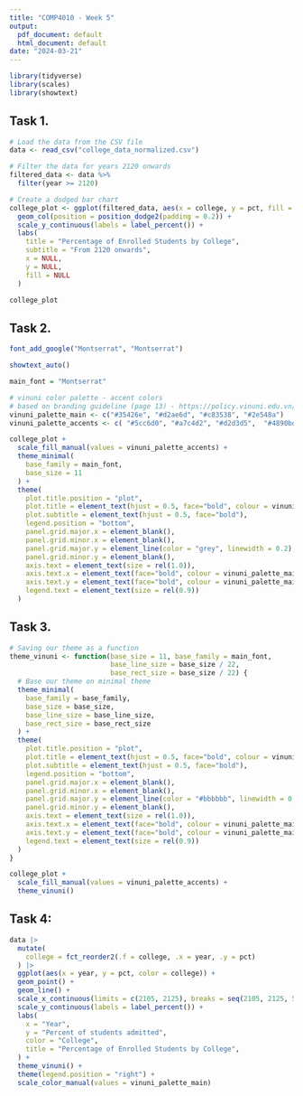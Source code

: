 ```yaml
---
title: "COMP4010 - Week 5"
output:
  pdf_document: default
  html_document: default
date: "2024-03-21"
---
```


```r
library(tidyverse)
library(scales)
library(showtext)
```


## Task 1.

```r
# Load the data from the CSV file
data <- read_csv("college_data_normalized.csv")

# Filter the data for years 2120 onwards
filtered_data <- data %>% 
  filter(year >= 2120)

# Create a dodged bar chart
college_plot <- ggplot(filtered_data, aes(x = college, y = pct, fill = as.factor(year))) +
  geom_col(position = position_dodge2(padding = 0.2)) +
  scale_y_continuous(labels = label_percent()) +
  labs(
    title = "Percentage of Enrolled Students by College",
    subtitle = "From 2120 onwards",
    x = NULL,
    y = NULL,
    fill = NULL
  ) 

college_plot
```

## Task 2.

```r
font_add_google("Montserrat", "Montserrat")

showtext_auto() 

main_font = "Montserrat"

# vinuni color palette - accent colors
# based on branding guideline (page 13) - https://policy.vinuni.edu.vn/all-policies/brand-identity-manual/
vinuni_palette_main <- c("#35426e", "#d2ae6d", "#c83538", "#2e548a")
vinuni_palette_accents <- c( "#5cc6d0", "#a7c4d2", "#d2d3d5",  "#4890bd", "#0087c3", "#d2ae6d")
```

```r
college_plot +
  scale_fill_manual(values = vinuni_palette_accents) +
  theme_minimal(
    base_family = main_font,
    base_size = 11
  ) +
  theme(
    plot.title.position = "plot",
    plot.title = element_text(hjust = 0.5, face="bold", colour = vinuni_palette_main[3]),
    plot.subtitle = element_text(hjust = 0.5, face="bold"),
    legend.position = "bottom",
    panel.grid.major.x = element_blank(),
    panel.grid.minor.x = element_blank(),
    panel.grid.major.y = element_line(color = "grey", linewidth = 0.2),
    panel.grid.minor.y = element_blank(),
    axis.text = element_text(size = rel(1.0)),
    axis.text.x = element_text(face="bold", colour = vinuni_palette_main[1]), 
    axis.text.y = element_text(face="bold", colour = vinuni_palette_main[1]), 
    legend.text = element_text(size = rel(0.9))
  )
```

## Task 3.

```r
# Saving our theme as a function
theme_vinuni <- function(base_size = 11, base_family = main_font, 
                         base_line_size = base_size / 22, 
                         base_rect_size = base_size / 22) {
  # Base our theme on minimal theme
  theme_minimal(
    base_family = base_family,
    base_size = base_size,
    base_line_size = base_line_size,
    base_rect_size = base_rect_size
  ) +
  theme(
    plot.title.position = "plot",
    plot.title = element_text(hjust = 0.5, face="bold", colour = vinuni_palette_main[3]),
    plot.subtitle = element_text(hjust = 0.5, face="bold"),
    legend.position = "bottom",
    panel.grid.major.x = element_blank(),
    panel.grid.minor.x = element_blank(),
    panel.grid.major.y = element_line(color = "#bbbbbb", linewidth = 0.2),
    panel.grid.minor.y = element_blank(),
    axis.text = element_text(size = rel(1.0)),
    axis.text.x = element_text(face="bold", colour = vinuni_palette_main[1]), 
    axis.text.y = element_text(face="bold", colour = vinuni_palette_main[1]), 
    legend.text = element_text(size = rel(0.9))
  )
}
```

```r
college_plot + 
  scale_fill_manual(values = vinuni_palette_accents) +
  theme_vinuni()
```

## Task 4:

```r
data |>
  mutate(
    college = fct_reorder2(.f = college, .x = year, .y = pct)
  ) |>
  ggplot(aes(x = year, y = pct, color = college)) +
  geom_point() +
  geom_line() +
  scale_x_continuous(limits = c(2105, 2125), breaks = seq(2105, 2125, 5)) +
  scale_y_continuous(labels = label_percent()) +
  labs(
    x = "Year",
    y = "Percent of students admitted",
    color = "College",
    title = "Percentage of Enrolled Students by College",
  ) +
  theme_vinuni() +
  theme(legend.position = "right") +
  scale_color_manual(values = vinuni_palette_main) 
```

